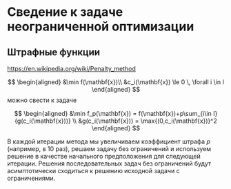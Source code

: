 # Сведение к задаче неограниченной оптимизации {#sec-nonlinear-constrained-numerical-convert-to-unconstrained}

## Штрафные функции {#sec-nonlinear-constrained-numerical-penalty}

<https://en.wikipedia.org/wiki/Penalty_method>

$$
\begin{aligned}
&\min f(\mathbf{x})\\
&c_i(\mathbf{x}) \le 0 \, \forall i \in I
\end{aligned}
$$
можно свести к задаче

$$
\begin{aligned}
&\min f_p(\mathbf{x}) = f(\mathbf{x})+p\sum_{i\in I}{g(c_i(\mathbf{x}))} \\
&g(c_i(\mathbf{x})) = \max{(0,c_i(\mathbf{x})}^2
\end{aligned}
$$

В каждой итерации метода мы увеличиваем коэффициент штрафа $p$ (например, в 10 раз), решаем задачу без ограничений и используем решение в качестве начального предположения для следующей итерации. Решения последовательных задач без ограничений будут асимптотически сходиться к решению исходной задачи с ограничениями.
